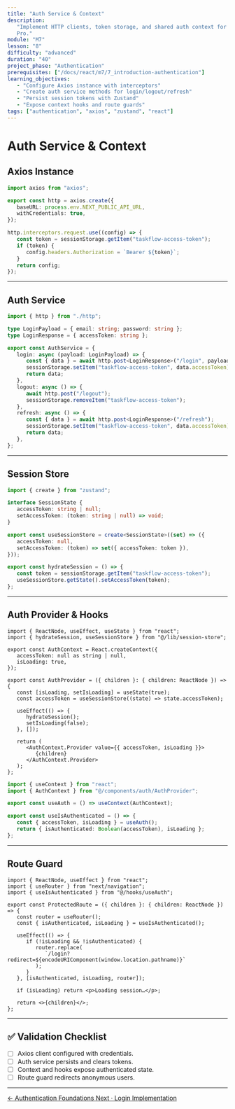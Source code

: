 ```yaml
---
title: "Auth Service & Context"
description:
   "Implement HTTP clients, token storage, and shared auth context for TaskFlow
   Pro."
module: "M7"
lesson: "8"
difficulty: "advanced"
duration: "40"
project_phase: "Authentication"
prerequisites: ["/docs/react/m7/7_introduction-authentication"]
learning_objectives:
   - "Configure Axios instance with interceptors"
   - "Create auth service methods for login/logout/refresh"
   - "Persist session tokens with Zustand"
   - "Expose context hooks and route guards"
tags: ["authentication", "axios", "zustand", "react"]
---
```


# Auth Service & Context

## Axios Instance

```ts filename="src/lib/http.ts"
import axios from "axios";

export const http = axios.create({
   baseURL: process.env.NEXT_PUBLIC_API_URL,
   withCredentials: true,
});

http.interceptors.request.use((config) => {
   const token = sessionStorage.getItem("taskflow-access-token");
   if (token) {
      config.headers.Authorization = `Bearer ${token}`;
   }
   return config;
});
```

---

## Auth Service

```ts filename="src/lib/auth-service.ts"
import { http } from "./http";

type LoginPayload = { email: string; password: string };
type LoginResponse = { accessToken: string };

export const AuthService = {
   login: async (payload: LoginPayload) => {
      const { data } = await http.post<LoginResponse>("/login", payload);
      sessionStorage.setItem("taskflow-access-token", data.accessToken);
      return data;
   },
   logout: async () => {
      await http.post("/logout");
      sessionStorage.removeItem("taskflow-access-token");
   },
   refresh: async () => {
      const { data } = await http.post<LoginResponse>("/refresh");
      sessionStorage.setItem("taskflow-access-token", data.accessToken);
      return data;
   },
};
```

---

## Session Store

```ts filename="src/lib/session-store.ts"
import { create } from "zustand";

interface SessionState {
   accessToken: string | null;
   setAccessToken: (token: string | null) => void;
}

export const useSessionStore = create<SessionState>((set) => ({
   accessToken: null,
   setAccessToken: (token) => set({ accessToken: token }),
}));

export const hydrateSession = () => {
   const token = sessionStorage.getItem("taskflow-access-token");
   useSessionStore.getState().setAccessToken(token);
};
```

---

## Auth Provider & Hooks

```tsx filename="src/components/auth/AuthProvider.tsx"
import { ReactNode, useEffect, useState } from "react";
import { hydrateSession, useSessionStore } from "@/lib/session-store";

export const AuthContext = React.createContext({
   accessToken: null as string | null,
   isLoading: true,
});

export const AuthProvider = ({ children }: { children: ReactNode }) => {
   const [isLoading, setIsLoading] = useState(true);
   const accessToken = useSessionStore((state) => state.accessToken);

   useEffect(() => {
      hydrateSession();
      setIsLoading(false);
   }, []);

   return (
      <AuthContext.Provider value={{ accessToken, isLoading }}>
         {children}
      </AuthContext.Provider>
   );
};
```

```ts filename="src/hooks/useAuth.ts"
import { useContext } from "react";
import { AuthContext } from "@/components/auth/AuthProvider";

export const useAuth = () => useContext(AuthContext);

export const useIsAuthenticated = () => {
   const { accessToken, isLoading } = useAuth();
   return { isAuthenticated: Boolean(accessToken), isLoading };
};
```

---

## Route Guard

```tsx filename="src/components/auth/ProtectedRoute.tsx"
import { ReactNode, useEffect } from "react";
import { useRouter } from "next/navigation";
import { useIsAuthenticated } from "@/hooks/useAuth";

export const ProtectedRoute = ({ children }: { children: ReactNode }) => {
   const router = useRouter();
   const { isAuthenticated, isLoading } = useIsAuthenticated();

   useEffect(() => {
      if (!isLoading && !isAuthenticated) {
         router.replace(
            `/login?redirect=${encodeURIComponent(window.location.pathname)}`
         );
      }
   }, [isAuthenticated, isLoading, router]);

   if (isLoading) return <p>Loading session…</p>;

   return <>{children}</>;
};
```

---

## ✅ Validation Checklist

-  [ ] Axios client configured with credentials.
-  [ ] Auth service persists and clears tokens.
-  [ ] Context and hooks expose authenticated state.
-  [ ] Route guard redirects anonymous users.

---

<div className='mt-8 flex justify-between'>
   <a
      href='/docs/react/m7/7_introduction-authentication'
      className='text-sm font-medium text-muted-foreground hover:text-foreground'
   >
      ← Authentication Foundations
   </a>
   <a
      href='/docs/react/m7/9_login-implementation'
      className='text-sm font-medium text-primary hover:text-primary/80'
   >
      Next · Login Implementation
   </a>
</div>
